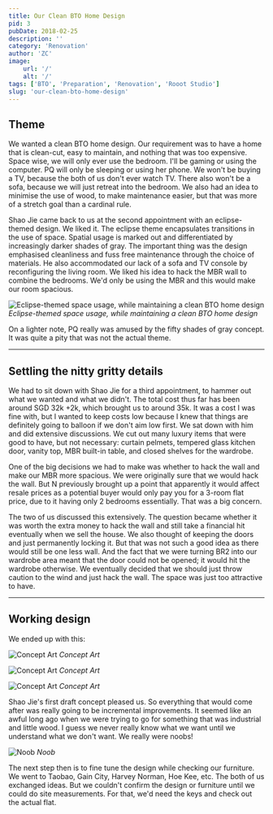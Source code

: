 ```yaml
---
title: Our Clean BTO Home Design
pid: 3
pubDate: 2018-02-25
description: ''
category: 'Renovation'
author: 'ZC'
image:
    url: '/'
    alt: '/'
tags: ['BTO', 'Preparation', 'Renovation', 'Rooot Studio']
slug: 'our-clean-bto-home-design'
---
```


## Theme

We wanted a clean BTO home design. Our requirement was to have a home that is clean-cut, easy to maintain, and nothing that was too expensive. Space wise, we will only ever use the bedroom. I'll be gaming or using the computer. PQ will only be sleeping or using her phone. We won't be buying a TV, because the both of us don't ever watch TV. There also won't be a sofa, because we will just retreat into the bedroom. We also had an idea to minimise the use of wood, to make maintenance easier, but that was more of a stretch goal than a cardinal rule.

Shao Jie came back to us at the second appointment with an eclipse-themed design. We liked it. The eclipse theme encapsulates transitions in the use of space. Spatial usage is marked out and differentiated by increasingly darker shades of gray. The important thing was the design emphasised cleanliness and fuss free maintenance through the choice of materials. He also accommodated our lack of a sofa and TV console by reconfiguring the living room. We liked his idea to hack the MBR wall to combine the bedrooms. We'd only be using the MBR and this would make our room spacious.

![Eclipse-themed space usage, while maintaining a clean BTO home design](./images/3_concept0.5.png)
_Eclipse-themed space usage, while maintaining a clean BTO home design_

On a lighter note, PQ really was amused by the fifty shades of gray concept. It was quite a pity that was not the actual theme.

---

## Settling the nitty gritty details

We had to sit down with Shao Jie for a third appointment, to hammer out what we wanted and what we didn't. The total cost thus far has been around SGD 32k +2k, which brought us to around 35k. It was a cost I was fine with, but I wanted to keep costs low because I knew that things are definitely going to balloon if we don't aim low first. We sat down with him and did extensive discussions. We cut out many luxury items that were good to have, but not necessary: curtain pelmets, tempered glass kitchen door, vanity top, MBR built-in table, and closed shelves for the wardrobe.

One of the big decisions we had to make was whether to hack the wall and make our MBR more spacious. We were originally sure that we would hack the wall. But N previously brought up a point that apparently it would affect resale prices as a potential buyer would only pay you for a 3-room flat price, due to it having only 2 bedrooms essentially. That was a big concern.

The two of us discussed this extensively. The question became whether it was worth the extra money to hack the wall and still take a financial hit eventually when we sell the house. We also thought of keeping the doors and just permanently locking it. But that was not such a good idea as there would still be one less wall. And the fact that we were turning BR2 into our wardrobe area meant that the door could not be opened; it would hit the wardrobe otherwise. We eventually decided that we should just throw caution to the wind and just hack the wall. The space was just too attractive to have.

---

## Working design

We ended up with this:

![Concept Art](./images/3_concept1.png)
_Concept Art_

![Concept Art](./images/3_concept2.png)
_Concept Art_

![Concept Art](./images/3_concept3.png)
_Concept Art_

Shao Jie's first draft concept pleased us. So everything that would come after was really going to be incremental improvements. It seemed like an awful long ago when we were trying to go for something that was industrial and little wood. I guess we never really know what we want until we understand what we don't want. We really were noobs!

![Noob](./images/3_ezgif-5-db66b0c646.gif)
_Noob_

The next step then is to fine tune the design while checking our furniture. We went to Taobao, Gain City, Harvey Norman, Hoe Kee, etc. The both of us exchanged ideas. But we couldn't confirm the design or furniture until we could do site measurements. For that, we'd need the keys and check out the actual flat.
